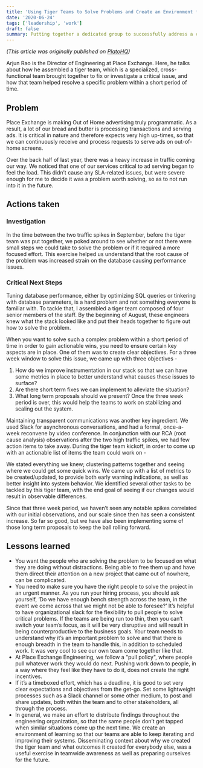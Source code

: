 ```yaml
---
title: 'Using Tiger Teams to Solve Problems and Create an Environment for Learning'
date: '2020-06-24'
tags: ['leadership', 'work']
draft: false
summary: Putting together a dedicated group to successfully address a crucial problem
---
```


_(This article was originally published on [PlatoHQ](https://www.platohq.com/resources/using-tiger-teams-to-solve-problems-and-create-an-environment-for-learning-317437887))_

Arjun Rao is the Director of Engineering at Place Exchange. Here, he talks about how he assembled a tiger team, which is a specialized, cross-functional team brought together to fix or investigate a critical issue, and how that team helped resolve a specific problem within a short period of time.

## Problem

Place Exchange is making Out of Home advertising truly programmatic. As a result, a lot of our bread and butter is processing transactions and serving ads. It is critical in nature and therefore expects very high up-times, so that we can continuously receive and process requests to serve ads on out-of-home screens.

Over the back half of last year, there was a heavy increase in traffic coming our way. We noticed that one of our services critical to ad serving began to feel the load. This didn’t cause any SLA-related issues, but were severe enough for me to decide it was a problem worth solving, so as to not run into it in the future.

## Actions taken

### Investigation

In the time between the two traffic spikes in September, before the tiger team was put together, we poked around to see whether or not there were small steps we could take to solve the problem or if it required a more focused effort. This exercise helped us understand that the root cause of the problem was increased strain on the database causing performance issues.

### Critical Next Steps

Tuning database performance, either by optimizing SQL queries or tinkering with database parameters, is a hard problem and not something everyone is familiar with. To tackle that, I assembled a tiger team composed of four senior members of the staff. By the beginning of August, these engineers knew what the stack looked like and put their heads together to figure out how to solve the problem.

When you want to solve such a complex problem within a short period of time in order to gain actionable wins, you need to ensure certain key aspects are in place. One of them was to create clear objectives. For a three week window to solve this issue, we came up with three objectives -

1. How do we improve instrumentation in our stack so that we can have some metrics in place to better understand what causes these issues to surface?
2. Are there short term fixes we can implement to alleviate the situation?
3. What long term proposals should we present? Once the three week period is over, this would help the teams to work on stabilizing and scaling out the system.

Maintaining transparent communications was another key ingredient. We used Slack for asynchronous conversations, and had a formal, once-a-week reconvene by video conference. In conjunction with our RCA (root cause analysis) observations after the two high traffic spikes, we had few action items to take away. During the tiger team kickoff, in order to come up with an actionable list of items the team could work on -

We stated everything we knew; clustering patterns together and seeing where we could get some quick wins.
We came up with a list of metrics to be created/updated, to provide both early warning indications, as well as better insight into system behavior. We identified several other tasks to be tackled by this tiger team, with the end goal of seeing if our changes would result in observable differences.

Since that three week period, we haven’t seen any notable spikes correlated with our initial observations, and our scale since then has seen a consistent increase. So far so good, but we have also been implementing some of those long term proposals to keep the ball rolling forward.

## Lessons learned

- You want the people who are solving the problem to be focused on what they are doing without distractions. Being able to free them up and have them direct their attention on a new project that came out of nowhere, can be complicated.
- You need to make sure you have the right people to solve the project in an urgent manner. As you run your hiring process, you should ask yourself, ‘Do we have enough bench strength across the team, in the event we come across that we might not be able to foresee?’ It’s helpful to have organizational slack for the flexibility to pull people to solve critical problems. If the teams are being run too thin, then you can’t switch your team’s focus, as it will be very disruptive and will result in being counterproductive to the business goals. Your team needs to understand why it’s an important problem to solve and that there is enough breadth in the team to handle this, in addition to scheduled work. It was very cool to see our own team come together like that.
- At Place Exchange Engineering, we follow a “pull policy", where people pull whatever work they would do next. Pushing work down to people, in a way where they feel like they have to do it, does not create the right incentives.
- If it’s a timeboxed effort, which has a deadline, it is good to set very clear expectations and objectives from the get-go. Set some lightweight processes such as a Slack channel or some other medium, to post and share updates, both within the team and to other stakeholders, all through the process.
- In general, we make an effort to distribute findings throughout the engineering organization, so that the same people don’t get tapped when similar situations come up the next time. We create an environment of learning so that our teams are able to keep iterating and improving their systems. Disseminating context about why we created the tiger team and what outcomes it created for everybody else, was a useful exercise in teamwide awareness as well as preparing ourselves for the future.
